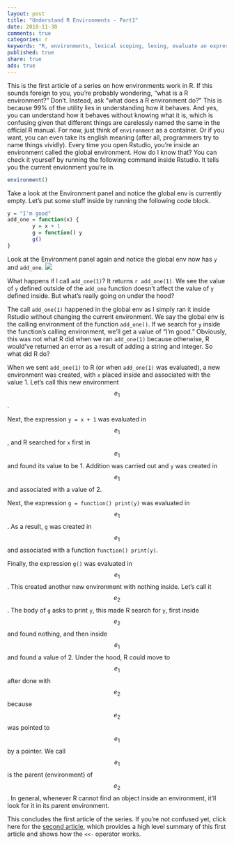 ```yaml
---
layout: post
title: "Understand R Environments - Part1"
date: 2018-11-30
comments: true
categories: r
keywords: "R, environments, lexical scoping, lexing, evaluate an expression in an environment, frame, environment frame, parent environment, parent.env(), enclosing environment, enclosure, global_env, globalEnv, global env, global"
published: true
share: true
ads: true
---
```


This is the first article of a series on how environments work in R. If this
sounds foreign to you, you're probably wondering, "what is a R environment?" 
Don't. Instead, ask "what does a R environment do?" This is because 99% of the 
utility lies in understanding how it behaves. And yes, you can understand how it 
behaves without knowing what it is, which is confusing given that different 
things are carelessly named the same in the official R manual. For now, just
think of `environment` as a container. Or if you want, you can even take its 
english meaning (after all, programmers try to name things vividly). Every time
you open Rstudio, you're inside an environment called the global environment.
How do I know that? You can check it yourself by running the following command
inside Rstudio. It tells you the current envionment you're in.

```r
environment()
```

Take a look at the Environment panel and notice the global env is currently 
empty. Let's put some stuff inside by running the following code block.

```r
y = "I'm good"
add_one = function(x) {
        y = x + 1
        g = function() y
        g()
}
```

Look at the Environment panel again and notice the global env now has `y` and `add_one`. 
![](/images/global-env.png)

What happens if I call `add_one(1)`? It returns `r add_one(1)`. We see the 
value of `y` defined outside of the `add_one` function doesn't affect the 
value of `y` defined inside. But what's really going on under the hood?

The call `add_one(1)` happened in the global env as I simply ran it inside 
Rstudio without changing the current environment. We say the global env is the
calling environment of the function `add_one()`. If we search for `y`
inside the function's calling environment, we'll get a value of "I'm good."
Obviously, this was not what R did when we ran `add_one(1)` because otherwise,
R would've returned an error as a result of adding a string and integer. So what
did R do?

When we sent `add_one(1)` to R (or when `add_one(1)` was evaluated), a new 
environment was created, with `x` placed inside and associated with the value 1.
Let's call this new environment $$e_1$$. 

Next, the expression `y = x + 1` was evaluated in $$e_1$$, and R searched for 
`x` first in $$e_1$$ and found its value to be 1. Addition was carried out and
`y` was created in $$e_1$$ and associated with a value of 2.

Next, the expression `g = function() print(y)` was evaluated in $$e_1$$. As a 
result, `g` was created in $$e_1$$ and associated with a function 
`function() print(y)`.

Finally, the expression `g()` was evaluated in $$e_1$$. This created another
new environment with nothing inside. Let's call it $$e_2$$. The body of `g` 
asks to print `y`, this made R search for `y`, first inside $$e_2$$ and found 
nothing, and then inside $$e_1$$ and found a value of 2. Under the 
hood, R could move to $$e_1$$ after done with $$e_2$$ because $$e_2$$ was 
pointed to $$e_1$$ by a pointer. We call $$e_1$$ is the parent (environment) of 
$$e_2$$. In general, whenever R cannot find an object inside an environment, 
it'll look for it in its parent environment.

This concludes the first article of the series. If you're not confused yet, click here for the [second article](https://masterr.org/r/understand-r-environments-part2/), which provides a high level summary of this first article and shows how the `<<-` operator works. 




